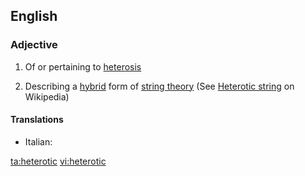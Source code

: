 ==English==

===Adjective===
{{en-adj}}

# Of or pertaining to [[heterosis]]
# {{physics}} Describing a [[hybrid]] form of [[string theory]] (See [[w:Heterotic string|Heterotic string]] on Wikipedia)

====Translations====
{{trans-top|Of or pertaining to heterosis}}
* Italian: {{t-|it|eterotico}}
{{trans-mid}}
{{trans-bottom}}

[[ta:heterotic]]
[[vi:heterotic]]